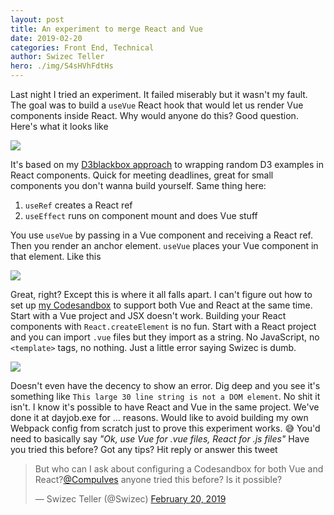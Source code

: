 ```yaml
---
layout: post
title: An experiment to merge React and Vue
date: 2019-02-20
categories: Front End, Technical
author: Swizec Teller
hero: ./img/S4sHVhFdtHs
---
```


Last night I tried an experiment. It failed miserably but it wasn't my fault.  The goal was to build a `useVue` React hook that would let us render Vue components inside React. Why would anyone do this? Good question. Here's what it looks like

![](./img/Dz1Ot1tV4AAdfHI.png)

It's based on my [D3blackbox approach](https://d3blackbox.com/) to wrapping random D3 examples in React components. Quick for meeting deadlines, great for small components you don't wanna build yourself. Same thing here:

1.  `useRef` creates a React ref
2.  `useEffect` runs on component mount and does Vue stuff

You use `useVue` by passing in a Vue component and receiving a React ref. Then you render an anchor element. `useVue` places your Vue component in that element. Like this

![](./img/Dz3ViSsUwAAgGmQ.jpg)

Great, right? Except this is where it all falls apart. I can't figure out how to set up [my Codesandbox](https://codesandbox.io/s/l9r49oqo57) to support both Vue and React at the same time. Start with a Vue project and JSX doesn't work. Building your React components with `React.createElement` is no fun. Start with a React project and you can import `.vue` files but they import as a string. No JavaScript, no `<template>` tags, no nothing. Just a little error saying Swizec is dumb.

![](./img/WHwONqY.png)

Doesn't even have the decency to show an error. Dig deep and you see it's something like `This large 30 line string is not a DOM element`. No shit it isn't. I know it's possible to have React and Vue in the same project. We've done it at dayjob.exe for ... reasons. Would like to avoid building my own Webpack config from scratch just to prove this experiment works. 😅 You'd need to basically say _"Ok, use Vue for .vue files, React for .js files"_ Have you tried this before? Got any tips? Hit reply or answer this tweet

> But who can I ask about configuring a Codesandbox for both Vue and React?[@CompuIves](https://twitter.com/CompuIves?ref_src=twsrc%5Etfw) anyone tried this before? Is it possible?
>
> — Swizec Teller (@Swizec) [February 20, 2019](https://twitter.com/Swizec/status/1098269284378103808?ref_src=twsrc%5Etfw)
